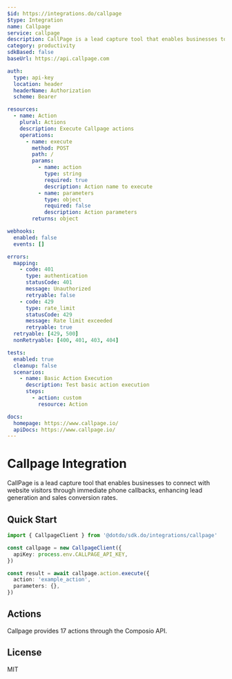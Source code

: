 ```yaml
---
$id: https://integrations.do/callpage
$type: Integration
name: Callpage
service: callpage
description: CallPage is a lead capture tool that enables businesses to connect with website visitors through immediate phone callbacks, enhancing lead generation and sales conversion rates.
category: productivity
sdkBased: false
baseUrl: https://api.callpage.com

auth:
  type: api-key
  location: header
  headerName: Authorization
  scheme: Bearer

resources:
  - name: Action
    plural: Actions
    description: Execute Callpage actions
    operations:
      - name: execute
        method: POST
        path: /
        params:
          - name: action
            type: string
            required: true
            description: Action name to execute
          - name: parameters
            type: object
            required: false
            description: Action parameters
        returns: object

webhooks:
  enabled: false
  events: []

errors:
  mapping:
    - code: 401
      type: authentication
      statusCode: 401
      message: Unauthorized
      retryable: false
    - code: 429
      type: rate_limit
      statusCode: 429
      message: Rate limit exceeded
      retryable: true
  retryable: [429, 500]
  nonRetryable: [400, 401, 403, 404]

tests:
  enabled: true
  cleanup: false
  scenarios:
    - name: Basic Action Execution
      description: Test basic action execution
      steps:
        - action: custom
          resource: Action

docs:
  homepage: https://www.callpage.io/
  apiDocs: https://www.callpage.io/
---
```


# Callpage Integration

CallPage is a lead capture tool that enables businesses to connect with website visitors through immediate phone callbacks, enhancing lead generation and sales conversion rates.

## Quick Start

```typescript
import { CallpageClient } from '@dotdo/sdk.do/integrations/callpage'

const callpage = new CallpageClient({
  apiKey: process.env.CALLPAGE_API_KEY,
})

const result = await callpage.action.execute({
  action: 'example_action',
  parameters: {},
})
```

## Actions

Callpage provides 17 actions through the Composio API.

## License

MIT
